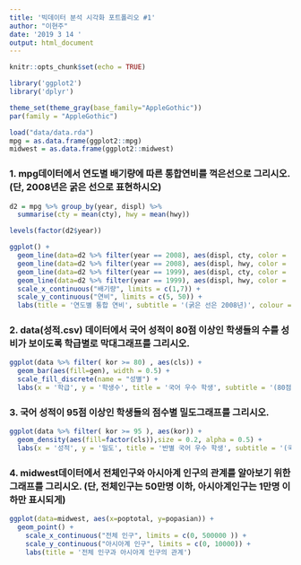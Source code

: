 ```yaml
---
title: '빅데이터 분석 시각화 포트폴리오 #1'
author: "이현주"
date: '2019 3 14 '
output: html_document
---
```


```r
knitr::opts_chunk$set(echo = TRUE)

library('ggplot2')
library('dplyr')

theme_set(theme_gray(base_family="AppleGothic"))
par(family = "AppleGothic")

load("data/data.rda")
mpg = as.data.frame(ggplot2::mpg)
midwest = as.data.frame(ggplot2::midwest)
```

### 1. mpg데이터에서 연도별 배기량에 따른 통합연비를 꺽은선으로 그리시오. (단, 2008년은 굵은 선으로 표현하시오)

```r

d2 = mpg %>% group_by(year, displ) %>% 
  summarise(cty = mean(cty), hwy = mean(hwy))

levels(factor(d2$year)) 

ggplot() +
  geom_line(data=d2 %>% filter(year == 2008), aes(displ, cty, color = '2008 cty'), size = 1) +
  geom_line(data=d2 %>% filter(year == 2008), aes(displ, hwy, color = '2008 hwy'), size = 1) +
  geom_line(data=d2 %>% filter(year == 1999), aes(displ, cty, color = '1999 cty')) +
  geom_line(data=d2 %>% filter(year == 1999), aes(displ, hwy, color = '1999 hwy')) +
  scale_x_continuous("배기량", limits = c(1,7)) +
  scale_y_continuous("연비", limits = c(5, 50)) +
  labs(title = '연도별 통합 연비', subtitle = '(굵은 선은 2008년)', colour = "")
```

### 2. data(성적.csv) 데이터에서 국어 성적이 80점 이상인 학생들의 수를 성비가 보이도록 학급별로 막대그래프를 그리시오.

```r

ggplot(data %>% filter( kor >= 80) , aes(cls)) +
  geom_bar(aes(fill=gen), width = 0.5) +
  scale_fill_discrete(name = "성별") +      
  labs(x = '학급', y = '학생수', title = '국어 우수 학생', subtitle = '(80점 이상)')

```


### 3. 국어 성적이 95점 이상인 학생들의 점수별 밀도그래프를 그리시오.

```r

ggplot(data %>% filter( kor >= 95 ), aes(kor)) +
  geom_density(aes(fill=factor(cls)),size = 0.2, alpha = 0.5) +
  labs(x = '성적', y = '밀도', title = '반별 국어 우수 학생', subtitle = '(국어 점수 A+ 이상)', fill = '학급')

```

### 4. midwest데이터에서 전체인구와 아시아계 인구의 관계를 알아보기 위한 그래프를 그리시오. (단, 전체인구는 50만명 이하, 아시아계인구는 1만명 이하만 표시되게)
```r

ggplot(data=midwest, aes(x=poptotal, y=popasian)) + 
  geom_point() + 
    scale_x_continuous("전체 인구", limits = c(0, 500000 )) +
    scale_y_continuous("아시아계 인구", limits = c(0, 10000)) +
    labs(title = '전체 인구과 아시아계 인구의 관계')
  
```